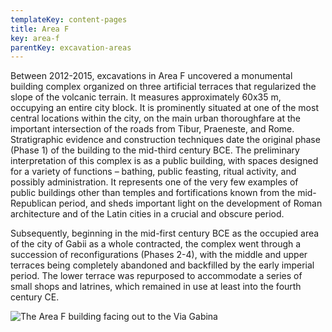 ```yaml
---
templateKey: content-pages
title: Area F
key: area-f
parentKey: excavation-areas
---
```

Between 2012-2015, excavations in Area F uncovered a monumental building complex organized on three artificial terraces that regularized the slope of the volcanic terrain.  It measures approximately 60x35 m, occupying an entire city block. It is prominently situated at one of the most central locations within the city, on the main urban thoroughfare at the important intersection of the roads from Tibur, Praeneste, and Rome. Stratigraphic evidence and construction techniques date the original phase (Phase 1) of the building to the mid-third century BCE.  The preliminary interpretation of this complex is as a public building, with spaces designed for a variety of functions – bathing, public feasting, ritual activity, and possibly administration.  It represents one of the very few examples of public buildings other than temples and fortifications known from the mid-Republican period, and sheds important light on the development of Roman architecture and of the Latin cities in a crucial and obscure period.

Subsequently, beginning in the mid-first century BCE as the occupied area of the city of Gabii as a whole contracted, the complex went through a succession of reconfigurations (Phases 2-4), with the middle and upper terraces being completely abandoned and backfilled by the early imperial period.  The lower terrace was repurposed to accommodate a series of small shops and latrines, which remained in use at least into the fourth century CE.  

![The Area F building facing out to the Via Gabina](/assets/_u4a7411.jpg "The Area F building facing out to the Via Gabina")
